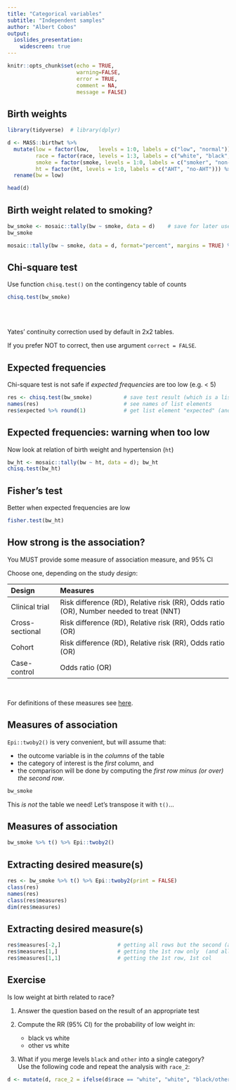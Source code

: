 ```yaml
---
title: "Categorical variables"
subtitle: "Independent samples"
author: "Albert Cobos"
output: 
  ioslides_presentation:
    widescreen: true
---
```


```r

knitr::opts_chunk$set(echo = TRUE, 
                      warning=FALSE, 
                      error = TRUE,
                      comment = NA,
                      message = FALSE)
```

## Birth weights

```r
library(tidyverse)  # library(dplyr)

d <- MASS::birthwt %>%
  mutate(low = factor(low,   levels = 1:0, labels = c("low", "normal")),
         race = factor(race, levels = 1:3, labels = c("white", "black", "other")),
         smoke = factor(smoke, levels = 1:0, labels = c("smoker", "non-smoker")),
         ht = factor(ht, levels = 1:0, labels = c("AHT", "no-AHT"))) %>% 
  rename(bw = low)

head(d)

```


## Birth weight related to smoking?

```r
bw_smoke <- mosaic::tally(bw ~ smoke, data = d)    # save for later use
bw_smoke   

mosaic::tally(bw ~ smoke, data = d, format="percent", margins = TRUE) %>% round(1)
```


## Chi-square test

Use function `chisq.test()` on the contingency table of counts

```r
chisq.test(bw_smoke)  
```

\
\

Yates' continuity correction used by default in 2x2 tables. 

If you prefer NOT to correct, then use argument `correct = FALSE`.


## Expected frequencies

Chi-square test is not safe if *expected frequencies* are too low (e.g. < 5)
    
```r
res <- chisq.test(bw_smoke)          # save test result (which is a list)
names(res)                           # see names of list elements
res$expected %>% round(1)            # get list element "expected" (and round it)
```



## Expected frequencies: warning when too low

Now look at relation of birth weight and hypertension (`ht`)

```r
bw_ht <- mosaic::tally(bw ~ ht, data = d); bw_ht
chisq.test(bw_ht)
```


## Fisher's test

Better when expected frequencies are low

```r
fisher.test(bw_ht)
```


## How strong is the association?

You MUST provide some measure of association measure, and 95% CI

Choose one, depending on the study *design*:

Design           Measures
---------------  ---------------------------------------------------------------------------------------
Clinical trial   Risk difference (RD), Relative risk (RR), Odds ratio (OR), Number needed to treat (NNT)
Cross-sectional  Risk difference (RD), Relative risk (RR), Odds ratio (OR)
Cohort           Risk difference (RD), Relative risk (RR), Odds ratio (OR)
Case-control     Odds ratio (OR)
---------------  ---------------------------------------------------------------------------------------

\

For definitions of these measures see [here](https://acobos.github.io/DA/analysis-of-categorical-data.html#association-measures).
    
## Measures of association

`Epi::twoby2()` is very convenient, but will assume that:

- the outcome variable is in the *columns* of the table
- the category of interest is the *first* column, and 
- the comparison will be done by computing the *first row minus (or over) the second row*.


```r
bw_smoke
```

This *is not* the table we need!  Let's transpose it with `t()`...

## Measures of association

```r
bw_smoke %>% t() %>% Epi::twoby2()             

```


## Extracting desired measure(s)

```r
res <- bw_smoke %>% t() %>% Epi::twoby2(print = FALSE)   
class(res)
names(res)
class(res$measures)
dim(res$measures)

```

## Extracting desired measure(s)

```r
res$measures[-2,]                  # getting all rows but the second (and all cols)
res$measures[1,]                   # getting the 1st row only  (and all cols)
res$measures[1,1]                  # getting the 1st row, 1st col 

```




## Exercise

Is low weight at birth related to race? 

1. Answer the question based on the result of an appropriate test

2. Compute the RR (95% CI) for the probability of low weight in:

    - black vs white
    - other vs white
    

3. What if you merge levels `black` and `other` into a single category?  
Use the following code and repeat the analysis with `race_2`:

```r
d <- mutate(d, race_2 = ifelse(d$race == "white", "white", "black/other"))
```




